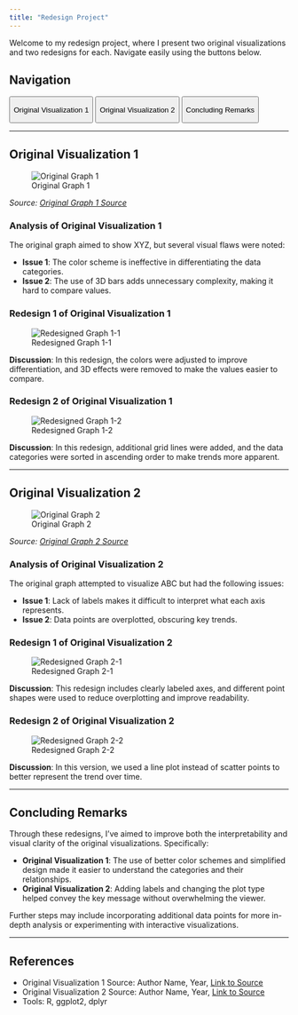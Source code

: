 ```yaml
---
title: "Redesign Project"
---
```


Welcome to my redesign project, where I present two original visualizations and two redesigns for each. Navigate easily using the buttons below.

## Navigation

<button class="btn-custom">

<a href="#original-visualization-1" style="color: inherit; text-decoration: none;">Original Visualization 1</a>

</button>

<button class="btn-custom">

<a href="#original-visualization-2" style="color: inherit; text-decoration: none;">Original Visualization 2</a>

</button>

<button class="btn-custom">

<a href="#concluding-remarks" style="color: inherit; text-decoration: none;">Concluding Remarks</a>

</button>

------------------------------------------------------------------------

## Original Visualization 1 {#original-visualization-1}

![Original Graph 1](path/to/original_graph1.png)

*Source: [Original Graph 1 Source](#)*

::: card
<h3>Analysis of Original Visualization 1</h3>

<p>The original graph aimed to show XYZ, but several visual flaws were noted:</p>

<ul>

<li><strong>Issue 1</strong>: The color scheme is ineffective in differentiating the data categories.</li>

<li><strong>Issue 2</strong>: The use of 3D bars adds unnecessary complexity, making it hard to compare values.</li>

</ul>
:::

### Redesign 1 of Original Visualization 1

![Redesigned Graph 1-1](path/to/redesigned_graph1_1.png)

**Discussion**: In this redesign, the colors were adjusted to improve differentiation, and 3D effects were removed to make the values easier to compare.

### Redesign 2 of Original Visualization 1

![Redesigned Graph 1-2](path/to/redesigned_graph1_2.png)

**Discussion**: In this redesign, additional grid lines were added, and the data categories were sorted in ascending order to make trends more apparent.

------------------------------------------------------------------------

## Original Visualization 2 {#original-visualization-2}

![Original Graph 2](path/to/original_graph2.png)

*Source: [Original Graph 2 Source](#)*

::: card
<h3>Analysis of Original Visualization 2</h3>

<p>The original graph attempted to visualize ABC but had the following issues:</p>

<ul>

<li><strong>Issue 1</strong>: Lack of labels makes it difficult to interpret what each axis represents.</li>

<li><strong>Issue 2</strong>: Data points are overplotted, obscuring key trends.</li>

</ul>
:::

### Redesign 1 of Original Visualization 2

![Redesigned Graph 2-1](path/to/redesigned_graph2_1.png)

**Discussion**: This redesign includes clearly labeled axes, and different point shapes were used to reduce overplotting and improve readability.

### Redesign 2 of Original Visualization 2

![Redesigned Graph 2-2](path/to/redesigned_graph2_2.png)

**Discussion**: In this version, we used a line plot instead of scatter points to better represent the trend over time.

------------------------------------------------------------------------

## Concluding Remarks {#concluding-remarks}

::: card
<p>Through these redesigns, I've aimed to improve both the interpretability and visual clarity of the original visualizations. Specifically:</p>

<ul>

<li><strong>Original Visualization 1</strong>: The use of better color schemes and simplified design made it easier to understand the categories and their relationships.</li>

<li><strong>Original Visualization 2</strong>: Adding labels and changing the plot type helped convey the key message without overwhelming the viewer.</li>

</ul>

<p>Further steps may include incorporating additional data points for more in-depth analysis or experimenting with interactive visualizations.</p>
:::

------------------------------------------------------------------------

## References

-   Original Visualization 1 Source: Author Name, Year, [Link to Source](#)
-   Original Visualization 2 Source: Author Name, Year, [Link to Source](#)
-   Tools: R, ggplot2, dplyr
